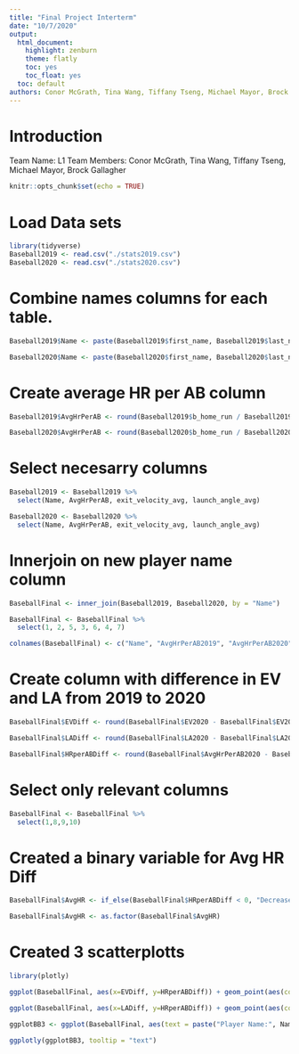 ```yaml
---
title: "Final Project Interterm"
date: "10/7/2020"
output:
  html_document:
    highlight: zenburn
    theme: flatly
    toc: yes
    toc_float: yes
  toc: default
authors: Conor McGrath, Tina Wang, Tiffany Tseng, Michael Mayor, Brock Gallagher
---
```

# Introduction

Team Name: L1
Team Members: Conor McGrath, Tina Wang, Tiffany Tseng, Michael Mayor, Brock Gallagher

```r
knitr::opts_chunk$set(echo = TRUE)
```

# Load Data sets

```r
library(tidyverse)
Baseball2019 <- read.csv("./stats2019.csv")
Baseball2020 <- read.csv("./stats2020.csv")
```


# Combine names columns for each table. 

```r

Baseball2019$Name <- paste(Baseball2019$first_name, Baseball2019$last_name, sep = ' ')

Baseball2020$Name <- paste(Baseball2020$first_name, Baseball2020$last_name, sep = ' ')
```

# Create average HR per AB column

```r
Baseball2019$AvgHrPerAB <- round(Baseball2019$b_home_run / Baseball2019$b_ab, 2)

Baseball2020$AvgHrPerAB <- round(Baseball2020$b_home_run / Baseball2020$b_ab, 2)
```

# Select necesarry columns

```r
Baseball2019 <- Baseball2019 %>%
  select(Name, AvgHrPerAB, exit_velocity_avg, launch_angle_avg)

Baseball2020 <- Baseball2020 %>%
  select(Name, AvgHrPerAB, exit_velocity_avg, launch_angle_avg)
```

# Innerjoin on new player name column

```r
BaseballFinal <- inner_join(Baseball2019, Baseball2020, by = "Name")

BaseballFinal <- BaseballFinal %>%
  select(1, 2, 5, 3, 6, 4, 7)

colnames(BaseballFinal) <- c("Name", "AvgHrPerAB2019", "AvgHrPerAB2020", "EV2019", "EV2020", "LA2019", "LA2020")

```


# Create column with difference in EV and LA from 2019 to 2020

```r
BaseballFinal$EVDiff <- round(BaseballFinal$EV2020 - BaseballFinal$EV2019, 2)

BaseballFinal$LADiff <- round(BaseballFinal$LA2020 - BaseballFinal$LA2019, 2)

BaseballFinal$HRperABDiff <- round(BaseballFinal$AvgHrPerAB2020 - BaseballFinal$AvgHrPerAB2019, 2)
```

# Select only relevant columns

```r
BaseballFinal <- BaseballFinal %>%
  select(1,8,9,10)
```

# Created a binary variable for Avg HR Diff
```r
BaseballFinal$AvgHR <- if_else(BaseballFinal$HRperABDiff < 0, "Decreased", "Increased")

BaseballFinal$AvgHR <- as.factor(BaseballFinal$AvgHR)
```


# Created 3 scatterplotts

```r

library(plotly)

ggplot(BaseballFinal, aes(x=EVDiff, y=HRperABDiff)) + geom_point(aes(color=AvgHR)) + geom_smooth() + scale_color_manual(values = c("red", "green")) + theme_minimal()

ggplot(BaseballFinal, aes(x=LADiff, y=HRperABDiff)) + geom_point(aes(color=AvgHR)) + geom_smooth() + scale_color_manual(values = c("red", "green")) + theme_minimal()

ggplotBB3 <- ggplot(BaseballFinal, aes(text = paste("Player Name:", Name, "<br>Change in HR per AB ratio:", HRperABDiff, "<br>Change in Avg EV:", EVDiff, "<br>Change in Avg LA:", LADiff, "<br>Avg HR:", AvgHR), x=EVDiff, y=LADiff, color = AvgHR)) + geom_point() + scale_color_manual(values = c("red", "green")) + ggtitle("Effects of Launch Angle and Exit Velocity", subtitle = "Source: Baseball Savant") + theme_minimal()

ggplotly(ggplotBB3, tooltip = "text")



```

